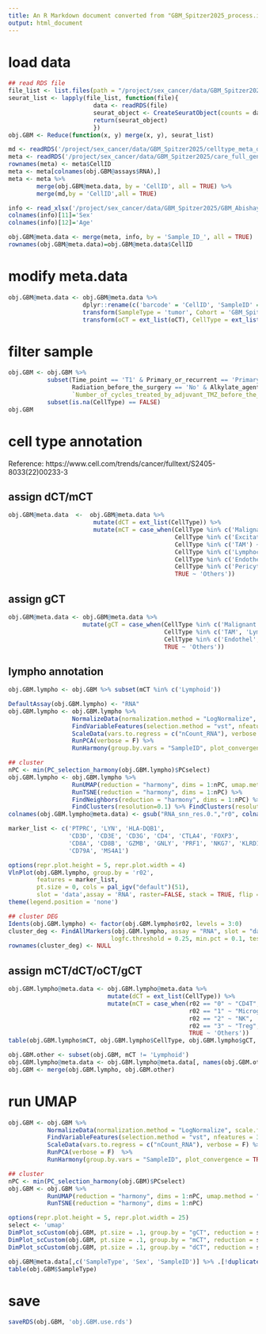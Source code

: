 ```yaml
---
title: An R Markdown document converted from "GBM_Spitzer2025_process.ipynb"
output: html_document
---
```


# load data

```r
## read RDS file
file_list <- list.files(path = "/project/sex_cancer/data/GBM_Spitzer2025/GSE274546/", pattern = "*.RDS", full.names = TRUE)
seurat_list <- lapply(file_list, function(file){
                        data <- readRDS(file)
                        seurat_object <- CreateSeuratObject(counts = data)
                        return(seurat_object)
                        })
obj.GBM <- Reduce(function(x, y) merge(x, y), seurat_list)
```

```r
md <- readRDS('/project/sex_cancer/data/GBM_Spitzer2025/celltype_meta_data_2025_01_08.RDS')
meta <- readRDS('/project/sex_cancer/data/GBM_Spitzer2025/care_full_gene_count_metadata.RDS')
rownames(meta) <- meta$CellID
meta <- meta[colnames(obj.GBM@assays$RNA),]
meta <- meta %>%
        merge(obj.GBM@meta.data, by = 'CellID', all = TRUE) %>% 
        merge(md,by = 'CellID',all = TRUE)

info <- read_xlsx('/project/sex_cancer/data/GBM_Spitzer2025/GBM_Abishay2025.xlsx',skip = 2)
colnames(info)[11]='Sex'
colnames(info)[12]='Age'

obj.GBM@meta.data <- merge(meta, info, by = 'Sample_ID_', all = TRUE)
rownames(obj.GBM@meta.data)=obj.GBM@meta.data$CellID
```

# modify meta.data

```r
obj.GBM@meta.data <- obj.GBM@meta.data %>%
                     dplyr::rename(c('barcode' = 'CellID', 'SampleID' = 'Sample_ID', 'DonorID' = 'Patient_ID', 'TumorID' = 'Tumor_ID')) %>%
                     transform(SampleType = 'tumor', Cohort = 'GBM_Spitzer2025') %>% 
                     transform(oCT = ext_list(oCT), CellType = ext_list(CellType))
```

# filter sample

```r
obj.GBM <- obj.GBM %>%
           subset(Time_point == 'T1' & Primary_or_recurrent == 'Primary' & Steroid_treatment_before_the_surgery == 'No' & 
                  Radiation_before_the_surgery == 'No' & Alkylate_agents_before_the_surgery == 'No' & 
                  `Number_of_cycles_treated_by_adjuvant_TMZ_before_the_surgery_` == '-') %>% 
           subset(is.na(CellType) == FALSE)
obj.GBM
```

# cell type annotation
Reference: https://www.cell.com/trends/cancer/fulltext/S2405-8033(22)00233-3

## assign dCT/mCT

```r
obj.GBM@meta.data  <-  obj.GBM@meta.data %>% 
                        mutate(dCT = ext_list(CellType)) %>%
                        mutate(mCT = case_when(CellType %in% c('Malignant', 'Oligodendrocyte', 'Astrocyte', 'OPC') ~ 'Glia',
                                               CellType %in% c('Excitatory neuron', 'Inhibitory neuron') ~ 'Neuron',
                                               CellType %in% c('TAM') ~ 'Mph',
                                               CellType %in% c('Lymphocyte') ~ 'Lymphoid',
                                               CellType %in% c('Endothel') ~ 'Endo',
                                               CellType %in% c('Pericyte') ~ 'Pericyte',
                                               TRUE ~ 'Others'))
```

## assign gCT

```r
obj.GBM@meta.data <- obj.GBM@meta.data %>% 
                     mutate(gCT = case_when(CellType %in% c('Malignant', 'Oligodendrocyte', 'Astrocyte', 'OPC') ~ 'Tumor',
                                            CellType %in% c('TAM', 'Lymphocyte') ~ 'Immune',
                                            CellType %in% c('Endothel', 'Pericyte', 'Excitatory neuron', 'Inhibitory neuron') ~ 'Stromal',
                                            TRUE ~ 'Others')) 
```

## lympho annotation

```r
obj.GBM.lympho <- obj.GBM %>% subset(mCT %in% c('Lymphoid'))

DefaultAssay(obj.GBM.lympho) <- "RNA"
obj.GBM.lympho <- obj.GBM.lympho %>% 
                  NormalizeData(normalization.method = "LogNormalize", scale.factor = 10000, verbose = F) %>%
                  FindVariableFeatures(selection.method = "vst", nfeatures = 1000, verbose = F) %>% 
                  ScaleData(vars.to.regress = c("nCount_RNA"), verbose = F) %>%
                  RunPCA(verbose = F) %>% 
                  RunHarmony(group.by.vars = "SampleID", plot_convergence = TRUE)

## cluster
nPC <- min(PC_selection_harmony(obj.GBM.lympho)$PCselect)
obj.GBM.lympho <- obj.GBM.lympho %>% 
                  RunUMAP(reduction = "harmony", dims = 1:nPC, umap.method = "uwot") %>%
                  RunTSNE(reduction = "harmony", dims = 1:nPC) %>%
                  FindNeighbors(reduction = "harmony", dims = 1:nPC) %>%
                  FindClusters(resolution=0.1) %>% FindClusters(resolution=0.2) %>% FindClusters(resolution=0.3)
colnames(obj.GBM.lympho@meta.data) <- gsub("RNA_snn_res.0.","r0", colnames(obj.GBM.lympho@meta.data))
```

```r
marker_list <- c('PTPRC', 'LYN', 'HLA-DQB1',
                 'CD3D', 'CD3E', 'CD3G', 'CD4', 'CTLA4', 'FOXP3',
                 'CD8A', 'CD8B', 'GZMB', 'GNLY', 'PRF1', 'NKG7', 'KLRD1', 'NCAM1',
                 'CD79A', 'MS4A1')

options(repr.plot.height = 5, repr.plot.width = 4)
VlnPlot(obj.GBM.lympho, group.by = 'r02',
        features = marker_list,
        pt.size = 0, cols = pal_igv("default")(51),
        slot = 'data',assay = 'RNA', raster=FALSE, stack = TRUE, flip = TRUE)+
theme(legend.position = 'none')
```

```r
## cluster DEG
Idents(obj.GBM.lympho) <- factor(obj.GBM.lympho$r02, levels = 3:0)
cluster_deg <- FindAllMarkers(obj.GBM.lympho, assay = "RNA", slot = "data", 
                             logfc.threshold = 0.25, min.pct = 0.1, test.use = "wilcox")
rownames(cluster_deg) <- NULL
```

## assign  mCT/dCT/oCT/gCT

```r
obj.GBM.lympho@meta.data <- obj.GBM.lympho@meta.data %>% 
                            mutate(dCT = ext_list(CellType)) %>%
                            mutate(mCT = case_when(r02 == "0" ~ "CD4T",
                                                   r02 == "1" ~ "Microglia",
                                                   r02 == "2" ~ "NK",
                                                   r02 == "3" ~ "Treg",
                                                   TRUE ~ 'Others'))
table(obj.GBM.lympho$mCT, obj.GBM.lympho$CellType, obj.GBM.lympho$gCT, obj.GBM.lympho$oCT)
```

```r
obj.GBM.other <- subset(obj.GBM, mCT != 'Lymphoid')
obj.GBM.lympho@meta.data <- obj.GBM.lympho@meta.data[, names(obj.GBM.other@meta.data)]
obj.GBM <- merge(obj.GBM.lympho, obj.GBM.other)
```

# run UMAP

```r
obj.GBM <- obj.GBM %>%
           NormalizeData(normalization.method = "LogNormalize", scale.factor = 10000, verbose = F) %>%
           FindVariableFeatures(selection.method = "vst", nfeatures = 3000, verbose = F) %>%
           ScaleData(vars.to.regress = c("nCount_RNA"), verbose = F) %>%
           RunPCA(verbose = F)  %>% 
           RunHarmony(group.by.vars = "SampleID", plot_convergence = TRUE)

## cluster
nPC <- min(PC_selection_harmony(obj.GBM)$PCselect)
obj.GBM <- obj.GBM %>% 
           RunUMAP(reduction = "harmony", dims = 1:nPC, umap.method = "uwot") %>%
           RunTSNE(reduction = "harmony", dims = 1:nPC)
```

```r
options(repr.plot.height = 5, repr.plot.width = 25)
select <- 'umap'
DimPlot_scCustom(obj.GBM, pt.size = .1, group.by = "gCT", reduction = select, label = TRUE, label.size = 4, colors_use = pal_igv("default")(51))|
DimPlot_scCustom(obj.GBM, pt.size = .1, group.by = "mCT", reduction = select, label = TRUE, label.size = 4, colors_use = pal_igv("default")(51))|
DimPlot_scCustom(obj.GBM, pt.size = .1, group.by = "dCT", reduction = select, label = TRUE, label.size = 4, colors_use = pal_igv("default")(51))
```

```r
obj.GBM@meta.data[,c('SampleType', 'Sex', 'SampleID')] %>% .[!duplicated(.$SampleID),] %$% table(.$SampleType, .$Sex)
table(obj.GBM$SampleType)
```

# save

```r
saveRDS(obj.GBM, 'obj.GBM.use.rds')
```

